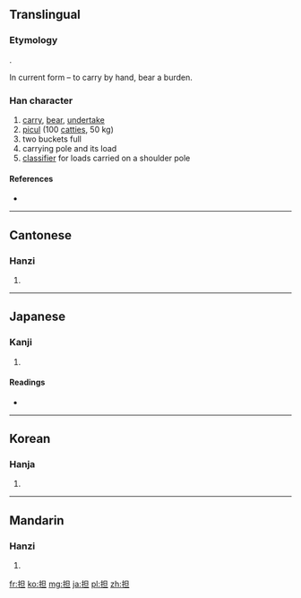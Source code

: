 {{also|擔}}
==Translingual==
{{Hani-forms|担|[[擔]]}}
===Etymology===
{{Han simp|擔|f=詹|t=旦}}.

In current form {{Han compound|手|alt1=扌|t1=hand|旦|ls=psc|c1=s|c2=p}} – to carry by hand, bear a burden.

===Han character===
{{Han char|rn=64|rad=手|as=05|sn=8|four=|canj=手日一 (QAM)}}

# [[carry]], [[bear]], [[undertake]]
#[[picul]] (100 [[catty|catties]], 50 kg)
#two buckets full
#carrying pole and its load
#[[classifier]] for loads carried on a shoulder pole

====References====
* {{Han ref|kx=0424.190|dkj=11941|dj=0772.150|hdz=31851.040|uh=62C5|ud=25285}}

----

==Cantonese==

===Hanzi===
{{yue-hanzi|jyut=|y=daam1|tra=擔}}

# {{defn|lang=yue|sort=手05}}

----

==Japanese==

===Kanji===
{{ja-kanji|grade=6|rs=手05}}

# {{defn|lang=ja|sort=手05}}

====Readings====
* {{ja-readings|on=[[たん]] (tan)|kun=[[になう]] (ninau), [[かつぐ]] (katsugu)}}

----

==Korean==

===Hanja===
{{ko-hanja|hangeul=단|eumhun=|rv=dan|mr=tan|y=tan}}

# {{defn|lang=ko|sort=手05}}

----

==Mandarin==

===Hanzi===
{{cmn-hanzi|tra=擔|pin=[[dàn]] ([[dan4]])|wg=tan<sup>4</sup>}}

# {{defn|lang=cmn|sort=手05}}

[[fr:担]]
[[ko:担]]
[[mg:担]]
[[ja:担]]
[[pl:担]]
[[zh:担]]